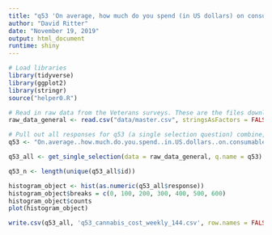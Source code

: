 ```yaml
---
title: "q53 'On average, how much do you spend (in US dollars) on consumable cannabis products per week?' (Veterans)"
author: "David Ritter"
date: "November 19, 2019"
output: html_document
runtime: shiny
---
```


```r
# Load libraries
library(tidyverse)
library(ggplot2)
library(stringr)
source("helper0.R")
```

```r
# Read in raw data from the Veterans surveys. These are the files downloaded from survey monkey saved as a .csv
raw_data_general <- read.csv("data/master.csv", stringsAsFactors = FALSE)
```

```r
# Pull out all responses for q53 (a single selection question) combine, then determine 'question n'
q53 <- "On.average..how.much.do.you.spend..in.US.dollars..on.consumable.cannabis.products.per.week."

q53_all <- get_single_selection(data = raw_data_general, q.name = q53)

q53_n <- length(unique(q53_all$id))
```

```r
histogram_object <- hist(as.numeric(q53_all$response))
histogram_object$breaks = c(0, 100, 200, 300, 400, 500, 600)
histogram_object$counts
plot(histogram_object)
```

```r
write.csv(q53_all, 'q53_cannabis_cost_weekly_144.csv', row.names = FALSE)
```